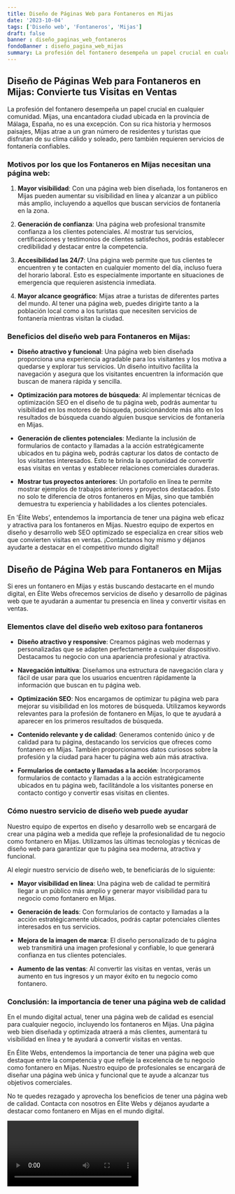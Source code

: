 ```yaml
---
title: Diseño de Páginas Web para Fontaneros en Mijas
date: '2023-10-04'
tags: ['Diseño web', 'Fontaneros', 'Mijas']
draft: false
banner : diseño_paginas_web_fontaneros
fondoBanner : diseño_pagina_web_mijas
summary: La profesión del fontanero desempeña un papel crucial en cualquier comunidad. Mijas, una encantadora ciudad ubicada en la provincia de Málaga, España, no es una excepción. Con su rica historia y hermosos paisajes, Mijas atrae a un gran número de residentes y turistas que disfrutan de su clima cálido y soleado, pero también requieren servicios de fontanería confiables.
---
```


## Diseño de Páginas Web para Fontaneros en Mijas: Convierte tus Visitas en Ventas

La profesión del fontanero desempeña un papel crucial en cualquier comunidad. Mijas, una encantadora ciudad ubicada en la provincia de Málaga, España, no es una excepción. Con su rica historia y hermosos paisajes, Mijas atrae a un gran número de residentes y turistas que disfrutan de su clima cálido y soleado, pero también requieren servicios de fontanería confiables.

### Motivos por los que los Fontaneros en Mijas necesitan una página web:

1. **Mayor visibilidad**: Con una página web bien diseñada, los fontaneros en Mijas pueden aumentar su visibilidad en línea y alcanzar a un público más amplio, incluyendo a aquellos que buscan servicios de fontanería en la zona.

2. **Generación de confianza**: Una página web profesional transmite confianza a los clientes potenciales. Al mostrar tus servicios, certificaciones y testimonios de clientes satisfechos, podrás establecer credibilidad y destacar entre la competencia.

3. **Accesibilidad las 24/7**: Una página web permite que tus clientes te encuentren y te contacten en cualquier momento del día, incluso fuera del horario laboral. Esto es especialmente importante en situaciones de emergencia que requieren asistencia inmediata.

4. **Mayor alcance geográfico**: Mijas atrae a turistas de diferentes partes del mundo. Al tener una página web, puedes dirigirte tanto a la población local como a los turistas que necesiten servicios de fontanería mientras visitan la ciudad.

### Beneficios del diseño web para Fontaneros en Mijas:

- **Diseño atractivo y funcional**: Una página web bien diseñada proporciona una experiencia agradable para los visitantes y los motiva a quedarse y explorar tus servicios. Un diseño intuitivo facilita la navegación y asegura que los visitantes encuentren la información que buscan de manera rápida y sencilla.

- **Optimización para motores de búsqueda**: Al implementar técnicas de optimización SEO en el diseño de tu página web, podrás aumentar tu visibilidad en los motores de búsqueda, posicionándote más alto en los resultados de búsqueda cuando alguien busque servicios de fontanería en Mijas.

- **Generación de clientes potenciales**: Mediante la inclusión de formularios de contacto y llamadas a la acción estratégicamente ubicados en tu página web, podrás capturar los datos de contacto de los visitantes interesados. Esto te brinda la oportunidad de convertir esas visitas en ventas y establecer relaciones comerciales duraderas.

- **Mostrar tus proyectos anteriores**: Un portafolio en línea te permite mostrar ejemplos de trabajos anteriores y proyectos destacados. Esto no solo te diferencia de otros fontaneros en Mijas, sino que también demuestra tu experiencia y habilidades a los clientes potenciales.

En 'Élite Webs', entendemos la importancia de tener una página web eficaz y atractiva para los fontaneros en Mijas. Nuestro equipo de expertos en diseño y desarrollo web SEO optimizado se especializa en crear sitios web que convierten visitas en ventas. ¡Contáctanos hoy mismo y déjanos ayudarte a destacar en el competitivo mundo digital!

<GifSeo />

<Cta />

## Diseño de Página Web para Fontaneros en Mijas

Si eres un fontanero en Mijas y estás buscando destacarte en el mundo digital, en Élite Webs ofrecemos servicios de diseño y desarrollo de páginas web que te ayudarán a aumentar tu presencia en línea y convertir visitas en ventas.

### Elementos clave del diseño web exitoso para fontaneros

- **Diseño atractivo y responsive**: Creamos páginas web modernas y personalizadas que se adapten perfectamente a cualquier dispositivo. Destacamos tu negocio con una apariencia profesional y atractiva.

- **Navegación intuitiva**: Diseñamos una estructura de navegación clara y fácil de usar para que los usuarios encuentren rápidamente la información que buscan en tu página web.

- **Optimización SEO**: Nos encargamos de optimizar tu página web para mejorar su visibilidad en los motores de búsqueda. Utilizamos keywords relevantes para la profesión de fontanero en Mijas, lo que te ayudará a aparecer en los primeros resultados de búsqueda.

- **Contenido relevante y de calidad**: Generamos contenido único y de calidad para tu página, destacando los servicios que ofreces como fontanero en Mijas. También proporcionamos datos curiosos sobre la profesión y la ciudad para hacer tu página web aún más atractiva.

- **Formularios de contacto y llamadas a la acción**: Incorporamos formularios de contacto y llamadas a la acción estratégicamente ubicados en tu página web, facilitándole a los visitantes ponerse en contacto contigo y convertir esas visitas en clientes.

### Cómo nuestro servicio de diseño web puede ayudar

Nuestro equipo de expertos en diseño y desarrollo web se encargará de crear una página web a medida que refleje la profesionalidad de tu negocio como fontanero en Mijas. Utilizamos las últimas tecnologías y técnicas de diseño web para garantizar que tu página sea moderna, atractiva y funcional.

Al elegir nuestro servicio de diseño web, te beneficiarás de lo siguiente:

- **Mayor visibilidad en línea**: Una página web de calidad te permitirá llegar a un público más amplio y generar mayor visibilidad para tu negocio como fontanero en Mijas.

- **Generación de leads**: Con formularios de contacto y llamadas a la acción estratégicamente ubicados, podrás captar potenciales clientes interesados en tus servicios.

- **Mejora de la imagen de marca**: El diseño personalizado de tu página web transmitirá una imagen profesional y confiable, lo que generará confianza en tus clientes potenciales.

- **Aumento de las ventas**: Al convertir las visitas en ventas, verás un aumento en tus ingresos y un mayor éxito en tu negocio como fontanero.

### Conclusión: la importancia de tener una página web de calidad

En el mundo digital actual, tener una página web de calidad es esencial para cualquier negocio, incluyendo los fontaneros en Mijas. Una página web bien diseñada y optimizada atraerá a más clientes, aumentará tu visibilidad en línea y te ayudará a convertir visitas en ventas.

En Élite Webs, entendemos la importancia de tener una página web que destaque entre la competencia y que refleje la excelencia de tu negocio como fontanero en Mijas. Nuestro equipo de profesionales se encargará de diseñar una página web única y funcional que te ayude a alcanzar tus objetivos comerciales.

No te quedes rezagado y aprovecha los beneficios de tener una página web de calidad. Contacta con nosotros en Élite Webs y déjanos ayudarte a destacar como fontanero en Mijas en el mundo digital.

<Video />

<CtaBot job='Fontaneros' city='Mijas'/>

<Gmaps query='Mijas+españa+maps' />